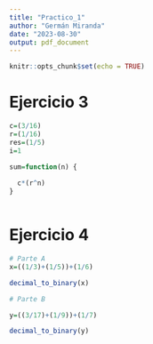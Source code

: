 ```yaml
---
title: "Practico_1"
author: "Germán Miranda"
date: "2023-08-30"
output: pdf_document
---
```


```r
knitr::opts_chunk$set(echo = TRUE)
```
# Ejercicio 3

```r
c=(3/16)
r=(1/16)
res=(1/5)
i=1

sum=function(n) {
  
  c*(r^n)
}



```

# Ejercicio 4

```r
# Parte A
x=((1/3)+(1/5))+(1/6)

decimal_to_binary(x)

# Parte B 

y=((3/17)+(1/9))+(1/7)

decimal_to_binary(y)


```


